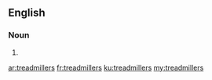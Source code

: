 ==English==

===Noun===
{{head|en|noun plural form}}

# {{plural of|treadmiller|lang=en}}

[[ar:treadmillers]]
[[fr:treadmillers]]
[[ku:treadmillers]]
[[my:treadmillers]]